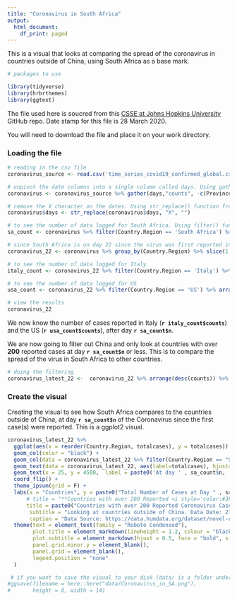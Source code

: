 ---
title: "Coronavirus in South Africa"
output:
  html_document:
    df_print: paged
---

This is a visual that looks at comparing the spread of the coronavirus in countries outside of China, using South Africa as a base mark.

```{r echo=FALSE, include=FALSE}
# packages to use

library(tidyverse)
library(hrbrthemes)
library(ggtext)
```

The file used here is soucred from this [CSSE at Johns Hopkins University](https://github.com/CSSEGISandData/COVID-19/blob/master/csse_covid_19_data/csse_covid_19_time_series/time_series_covid19_confirmed_global.csv) GitHub repo. Date stamp for this file is 28 March 2020.

You will need to download the file and place it on your work directory.

### Loading the file ###

```{r}
# reading in the csv file
coronavirus_source <- read.csv('time_series_covid19_confirmed_global.csv')

# unpivot the date columns into a single column called days. Using gather() function from tidyr (tidyverse)
coronavirus <- coronavirus_source %>% gather(days,"counts", -c(Province.State, Country.Region, Lat, Long)) %>% filter(!counts == 0)

# remove the X character on the dates. Using str_replace() function from stringr (tidyverse)
coronavirus$days <- str_replace(coronavirus$days, "X", "")

# to see the number of data logged for South Africa. Using filter() function from dplyr (tidyverse)
sa_count <- coronavirus %>% filter(Country.Region == 'South Africa') %>% count()

# since South Africa is on day 22 since the virus was first reported in the country. Using group_by() function from dplyr (tidyverse)
coronavirus_22 <- coronavirus %>% group_by(Country.Region) %>% slice(1:sa_count$n)

# to see the number of data logged for Italy
italy_count <- coronavirus_22 %>% filter(Country.Region == 'Italy') %>% arrange(desc(counts)) %>% slice(1)

# to see the number of data logged for US
usa_count <- coronavirus_22 %>% filter(Country.Region == 'US') %>% arrange(desc(counts)) %>% slice(1)

# view the results
coronavirus_22
```

We now know the number of cases reported in Italy (**`r italy_count$counts`**) and the US (**`r usa_count$counts`**), after day **`r sa_count$n`**. 

We are now going to filter out China and only look at countries with over **200** reported cases at day **`r sa_count$n`** or less. This is to compare the spread of the virus in South Africa to other countries.

```{r}
# doing the filtering
coronavirus_latest_22 <-  coronavirus_22 %>% arrange(desc(counts)) %>% slice(1) %>% arrange(desc(counts)) %>% filter(!Country.Region == 'China', counts >= 200) %>% group_by(Country.Region) %>% summarise(totalcases = sum(counts))
```

### Create the visual ###

Creating the visual to see how South Africa compares to the countries outside of China, at day **`r sa_count$n`** of the Coronavirus since the first case(s) were reported. This is a ggplot2 visual.

```{r error=FALSE, warning=FALSE, fig.width=11, fig.height=9.5}
coronavirus_latest_22 %>% 
  ggplot(aes(x = reorder(Country.Region, totalcases), y = totalcases)) +
  geom_col(color = "black") +
  geom_col(data = coronavirus_latest_22 %>% filter(Country.Region == "South Africa"), fill = "red", color = "black") +
  geom_text(data = coronavirus_latest_22, aes(label=totalcases), hjust=-0.2, nudge_y= 1, size = 2.9) +
  geom_text(x = 25, y = 4500,  label = paste0('At day ' , sa_count$n, ', Italy had ', italy_count$counts,' reported cases. \nWhile the USA had ', usa_count$counts, ' reported cases.'))+
  coord_flip() +
  theme_ipsum(grid = F) +
  labs(x = "Countries", y = paste0("Total Number of Cases at Day " , sa_count$n), 
      # title = "**Countries with over 200 Reported <i style='color:#3F704D'>*Coronavirus*</i> Cases within the First 23 Day or Less After the <i style='color:red'>*First Reported Case(s)*</i>**", 
      title = paste0("Countries with over 200 Reported Coronavirus Cases within the First ", sa_count$n, " Day or Less"), 
       subtitle = "Looking at countries outside of China. Data Date: 27 March 2020 18:03:00PM",
       caption = "Data Source: https://data.humdata.org/dataset/novel-coronavirus-2019-ncov-cases\nBy @Sbudation15") + 
  theme(text = element_text(family = "Roboto Condensed"),
        plot.title = element_markdown(lineheight = 1.2, colour = "black", face = "bold", hjust = 0.5, size = 13), 
        plot.subtitle = element_markdown(hjust = 0.5, face = "bold", size = 11),
        panel.grid.minor.y = element_blank(),
        panel.grid = element_blank(), 
        legend.position = "none"
  ) 

 # if you want to save the visual to your disk (data/ is a folder under my working directory)
#ggsave(filename = here::here("data/Coronavirus_in_SA.png"),
#       height = 8, width = 14)
```

